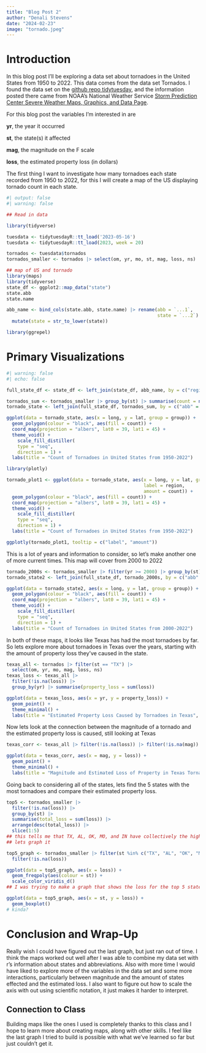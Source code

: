 ```yaml
---
title: "Blog Post 2"
author: "Denali Stevens"
date: "2024-02-23"
image: "tornado.jpeg"
---
```


# Introduction 
In this blog post I'll be exploring a data set about tornadoes in the United States from 1950 to 2022. This data comes from the data set Tornados. I found the data set on the [github repo tidytuesday](https://github.com/rfordatascience/tidytuesday/blob/master/data/2023/2023-05-16/readme.md){target="_blank"}, and the information posted there came from NOAA's National Weather Service [Storm Prediction Center Severe Weather Maps, Graphics, and Data Page](https://www.spc.noaa.gov/wcm/#data){target="_blank"}.

For this blog post the variables I'm interested in are 


**yr**, the year it occurred

**st**, the state(s) it affected

**mag**, the magnitude on the F scale

**loss**, the estimated property loss (in dollars)


The first thing I want to investigate how many tornadoes each state recorded from 1950 to 2022, for this I will create a map of the US displaying tornado count in each state.

```r
#| output: false 
#| warning: false

## Read in data 

library(tidyverse)

tuesdata <- tidytuesdayR::tt_load('2023-05-16')
tuesdata <- tidytuesdayR::tt_load(2023, week = 20)

tornados <- tuesdata$tornados
tornados_smaller <- tornados |> select(om, yr, mo, st, mag, loss, ns)

## map of US and tornado
library(maps)
library(tidyverse)
state_df <- ggplot2::map_data("state")
state.abb
state.name

abb_name <- bind_cols(state.abb, state.name) |> rename(abb = `...1`,
                                                       state = `...2`) |>
  mutate(state = str_to_lower(state)) 

library(ggrepel)
```

# Primary Visualizations

```r
#| warning: false
#| echo: false

full_state_df <- state_df <- left_join(state_df, abb_name, by = c("region" = "state"))

tornados_sum <- tornados_smaller |> group_by(st) |> summarise(count = n())
tornado_state <- left_join(full_state_df, tornados_sum, by = c("abb" = "st"))

ggplot(data = tornado_state, aes(x = long, y = lat, group = group)) +
  geom_polygon(colour = "black", aes(fill = count)) +
  coord_map(projection = "albers", lat0 = 39, lat1 = 45) +
  theme_void() +
    scale_fill_distiller(
    type = "seq",
    direction = 1) +
  labs(title = "Count of Tornadoes in United States from 1950-2022")

library(plotly)

tornado_plot1 <- ggplot(data = tornado_state, aes(x = long, y = lat, group = group,
                                                  label = region,
                                                  amount = count)) +
  geom_polygon(colour = "black", aes(fill = count)) +
  coord_map(projection = "albers", lat0 = 39, lat1 = 45) +
  theme_void() +
    scale_fill_distiller(
    type = "seq",
    direction = 1) +
  labs(title = "Count of Tornadoes in United States from 1950-2022")

ggplotly(tornado_plot1, tooltip = c("label", "amount"))


```

This is a lot of years and information to consider, so let's make another one of more current times. This map will cover from 2000 to 2022
```r
tornado_2000s <- tornados_smaller |> filter(yr >= 2000) |> group_by(st) |> summarise(count = n())
tornado_state2 <- left_join(full_state_df, tornado_2000s, by = c("abb" = "st"))

ggplot(data = tornado_state2, aes(x = long, y = lat, group = group)) +
  geom_polygon(colour = "black", aes(fill = count)) +
  coord_map(projection = "albers", lat0 = 39, lat1 = 45) +
  theme_void() +
    scale_fill_distiller(
    type = "seq",
    direction = 1) +
  labs(title = "Count of Tornadoes in United States from 2000-2022")
```

In both of these maps, it looks like Texas has had the most tornadoes by far. So lets explore more about tornadoes in Texas over the years, starting with the amount of property loss they've caused in the state. 

```r
texas_all <- tornados |> filter(st == "TX") |> 
  select(om, yr, mo, mag, loss, ns) 
texas_loss <- texas_all |> 
  filter(!is.na(loss)) |>
  group_by(yr) |> summarise(property_loss = sum(loss))

ggplot(data = texas_loss, aes(x = yr, y = property_loss)) +
  geom_point() +
  theme_minimal() +
  labs(title = "Estimated Property Loss Caused by Tornadoes in Texas", x = "Year", y = "Property Loss")
```

Now lets look at the connection between the magnitude of a tornado and the estimated property loss is caused, still looking at Texas 
```r
texas_corr <- texas_all |> filter(!is.na(loss)) |> filter(!is.na(mag))

ggplot(data = texas_corr, aes(x = mag, y = loss)) +
  geom_point() +
  theme_minimal() +
  labs(title = "Magnitude and Estimated Loss of Property in Texas Tornadoes", x = "Magnitude on F scale", y = "Estimated Property Loss")
```

Going back to considering all of the states, lets find the 5 states with the most tornadoes and compare their estimated property loss. 
```r
top5 <- tornados_smaller |> 
  filter(!is.na(loss)) |>
  group_by(st) |> 
  summarise(total_loss = sum(loss)) |>
  arrange(desc(total_loss)) |>
  slice(1:5)
## this tells me that TX, AL, OK, MO, and IN have collectively the highest amounts of property loss 
## lets graph it 

top5_graph <- tornados_smaller |> filter(st %in% c("TX", "AL", "OK", "MO", "IN")) |>
  filter(!is.na(loss))

ggplot(data = top5_graph, aes(x = loss)) +
  geom_freqpoly(aes(colour = st)) +
  scale_color_viridis_d()
## I was trying to make a graph that shows the loss for the top 5 states over the span of years in this set, but really couldn't figure it out. 

ggplot(data = top5_graph, aes(x = st, y = loss)) +
  geom_boxplot()
# kinda? 

```


# Conclusion and Wrap-Up
Really wish I could have figured out the last graph, but just ran out of time. I think the maps worked out well after I was able to combine my data set with r's information about states and abbreviations. Also with more time I would have liked to explore more of the variables in the data set and some more interactions, particularly between magnitude and the amount of states effected and the estimated loss. I also want to figure out how to scale the axis with out using scientific notation, it just makes it harder to interpret. 


## Connection to Class
Building maps like the ones I used is completely thanks to this class and I hope to learn more about creating maps, along with other skills. I feel like the last graph I tried to build is possible with what we've learned so far but just couldn't get it.




